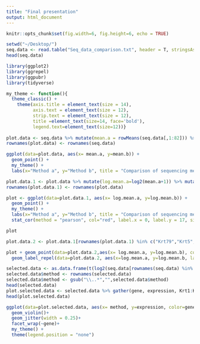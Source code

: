 ```yaml
---
title: "Final presentation"
output: html_document
---
```


```r
knitr::opts_chunk$set(fig.width=6, fig.height=6, echo = TRUE)
```


```r
setwd("~/Desktop/")
seq.data <- read.table("Seq_data_comparison.txt", header = T, stringsAsFactors = F)
head(seq.data)
```

```r
library(ggplot2)
library(ggrepel)
library(ggpubr)
library(tidyverse)

my_theme <- function(){
  theme_classic() + 
    theme(axis.title = element_text(size = 14),
          axis.text = element_text(size = 12),
          strip.text = element_text(size = 12),
          title =element_text(size=14, face='bold'),
          legend.text=element_text(size=12))}
  
plot.data <- seq.data %>% mutate(mean.a = rowMeans(seq.data[,1:82])) %>% mutate(mean.b = rowMeans(seq.data[,83:88])) 
rownames(plot.data) <- rownames(seq.data)

ggplot(data=plot.data, aes(x= mean.a, y=mean.b)) +
  geom_point() +
  my_theme() +
  labs(x="Method a", y="Method b", title = "Comparison of sequencing method \nsensitivity")
```

```r
plot.data.1 <- plot.data %>% mutate(log.mean.a=log2(mean.a+1)) %>% mutate(log.mean.b=log2(mean.b+1))
rownames(plot.data.1) <- rownames(plot.data)

plot <- ggplot(data=plot.data.1, aes(x= log.mean.a, y=log.mean.b)) +
  geom_point() +
  my_theme() +
  labs(x="Method a", y="Method b", title = "Comparison of sequencing method \nsensitivity") +
  stat_cor(method = "pearson", col="red", label.x = 0, label.y = 17, size=6)

plot
```

```r
plot.data.2 <- plot.data.1[rownames(plot.data.1) %in% c("Krt79","Krt5","Krt14","Krt1","Krt6a","Krt16","Krt15"),]

plot + geom_point(data=plot.data.2,aes(x= log.mean.a, y=log.mean.b), color="purple", size=4) +
  geom_label_repel(data=plot.data.2, aes(x=log.mean.a, y=log.mean.b, label=rownames(plot.data.2)), color="purple", size=6)

```

```r
selected.data <- as.data.frame(t(log2(seq.data[rownames(seq.data) %in% c("Krt14","Krt15","Krt5","Krt1"),]+1)))
selected.data$method <- rownames(selected.data)
selected.data$method <- gsub("\\..*","",selected.data$method)
head(selected.data)
plot.selected.data <- selected.data %>% gather(gene, expression, Krt1:Krt5)
head(plot.selected.data)

ggplot(data=plot.selected.data, aes(x= method, y=expression, color=gene))+
  geom_violin()+
  geom_jitter(width = 0.25)+
  facet_wrap(~gene)+
  my_theme() +
  theme(legend.position = "none")
```

